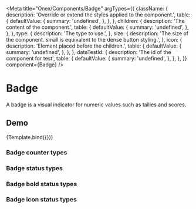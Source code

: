 

<Meta
  title="Onex/Components/Badge"
  argTypes={{
    className: {
      description: 'Override or extend the styles applied to the component.',
      table: {
        defaultValue: {
          summary: 'undefined',
        },
      },
    },
    children: {
      description: 'The content of the component.',
      table: {
        defaultValue: {
          summary: 'undefined',
        },
      },
    },
    type: {
      description: 'The type to use.',
    },
    size: {
      description: 'The size of the component. small is equivalent to the dense button styling.',
    },
    icon: {
      description: 'Element placed before the children.',
      table: {
        defaultValue: {
          summary: 'undefined',
        },
      },
    },
    dataTestId: {
      description: 'The id of the component for test',
      table: {
        defaultValue: {
          summary: 'undefined',
        },
      },
    },
  }}
  component={Badge}
/>


# Badge

A badge is a visual indicator for numeric values such as tallies and scores.

## Demo

<Canvas>
  <Story
    name="Demo"
    args={{
      type: 'primary',
      size: 'sm',
      children: '100',
      className: 'custom-badge',
      dataTestId: 'text-badge-id',
    }}
  >
    {Template.bind({})}
  </Story>
</Canvas>

<ArgsTable story="Demo" />

### Badge counter types

<Canvas>
  <Story name="Counter Primary" story={stories.CounterPrimary} height="20px" />
  <Story name="Counter Important" story={stories.CounterImportant} height="20px" />
  <Story name="Counter Default" story={stories.CounterDefault} height="20px" />
  <Story name="Counter Default Invert" story={stories.CounterDefaultInvert} height="20px" />
  <Story name="Counter Removed" story={stories.CounterRemoved} height="20px" />
  <Story name="Counter Added" story={stories.CounterAdded} height="20px" />
  <Story name="Counter Icon Start" story={stories.CounterIconStart} height="20px" />
  <Story name="Counter Icon End" story={stories.CounterIconEnd} height="20px" />
</Canvas>

### Badge status types

<Canvas>
  <Story name="Status Default" story={stories.StatusDefault} />
  <Story name="Status Info" story={stories.StatusInfo} />
  <Story name="Status Warning" story={stories.StatusWarning} />
  <Story name="Status Important" story={stories.StatusImportant} />
  <Story name="Status Success" story={stories.StatusSuccess} />
</Canvas>

### Badge bold status types

<Canvas>
  <Story name="Status Bold Default" story={stories.StatusBoldDefault} />
  <Story name="Status Bold Info" story={stories.StatusBoldInfo} />
  <Story name="Status Bold Warning" story={stories.StatusBoldWarning} />
  <Story name="Status Bold Important" story={stories.StatusBoldImportant} />
  <Story name="Status Bold Success" story={stories.StatusBoldSuccess} />
</Canvas>

### Badge icon status types

<Canvas>
  <Story name="Status Icon Default" story={stories.StatusIconDefault} />
  <Story name="Status Icon Info" story={stories.StatusIconInfo} />
  <Story name="Status Icon Warning" story={stories.StatusIconWarning} />
  <Story name="Status Icon Important" story={stories.StatusIconImportant} />
  <Story name="Status Icon Success" story={stories.StatusIconSuccess} />
</Canvas>
